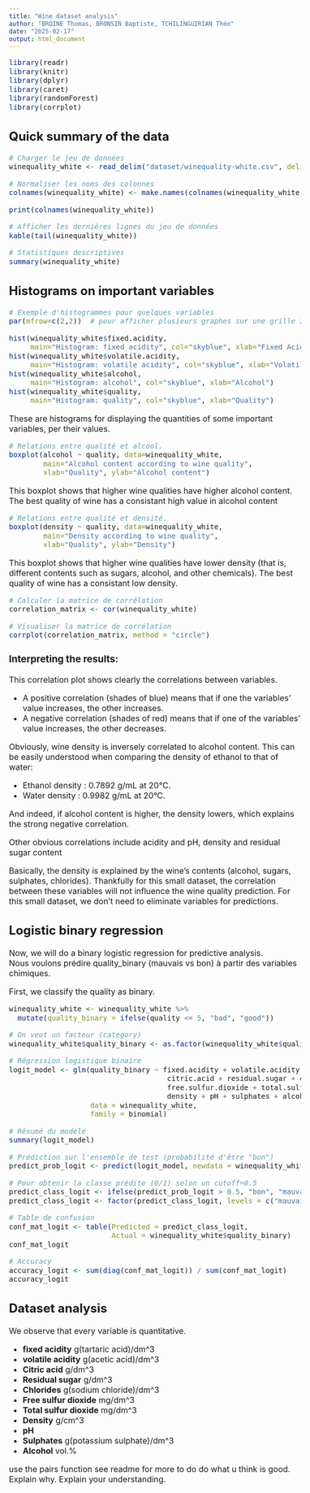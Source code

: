```yaml
---
title: "Wine dataset analysis"
author: "BROINE Thomas, BRONSIN Baptiste, TCHILINGUIRIAN Théo"
date: "2025-02-17"
output: html_document
---
```


<style type="text/css">

body, td {
   font-size: 16px;
}
code.r{
  font-size: 14px;
}
pre {
  font-size: 14px
}
</style>

```r
library(readr)
library(knitr)
library(dplyr)
library(caret)
library(randomForest)
library(corrplot)
```

## Quick summary of the data

```r
# Charger le jeu de données
winequality_white <- read_delim("dataset/winequality-white.csv", delim = ";", escape_double = FALSE, trim_ws = TRUE, show_col_types = FALSE)

# Normaliser les noms des colonnes
colnames(winequality_white) <- make.names(colnames(winequality_white))

print(colnames(winequality_white))

# Afficher les dernières lignes du jeu de données
kable(tail(winequality_white))

# Statistiques descriptives
summary(winequality_white)
```

## Histograms on important variables

```r
# Exemple d'histogrammes pour quelques variables
par(mfrow=c(2,2))  # pour afficher plusieurs graphes sur une grille 2x2

hist(winequality_white$fixed.acidity, 
     main="Histogram: fixed acidity", col="skyblue", xlab="Fixed Acidity")
hist(winequality_white$volatile.acidity, 
     main="Histogram: volatile acidity", col="skyblue", xlab="Volatile Acidity")
hist(winequality_white$alcohol, 
     main="Histogram: alcohol", col="skyblue", xlab="Alcohol")
hist(winequality_white$quality, 
     main="Histogram: quality", col="skyblue", xlab="Quality")
```

These are histograms for displaying the quantities of some important variables, per their values.

```r
# Relations entre qualité et alcool.
boxplot(alcohol ~ quality, data=winequality_white,
        main="Alcohol content according to wine quality",
        xlab="Quality", ylab="Alcohol content")
```

This boxplot shows that higher wine qualities have higher alcohol content. The best quality of wine has a consistant high value in alcohol content

```r
# Relations entre qualité et densité.
boxplot(density ~ quality, data=winequality_white,
        main="Density according to wine quality",
        xlab="Quality", ylab="Density")
```

This boxplot shows that higher wine qualities have lower density (that is, different contents such as sugars, alcohol, and other chemicals). The best quality of wine has a consistant low density.

```r
# Calculer la matrice de corrélation
correlation_matrix <- cor(winequality_white)

# Visualiser la matrice de corrélation
corrplot(correlation_matrix, method = "circle")
```

### Interpreting the results:

This correlation plot shows clearly the correlations between variables.

- A positive correlation (shades of blue) means that if one the variables' value increases, the other increases.
- A negative correlation (shades of red) means that if one of the variables' value increases, the other decreases.

Obviously, wine density is inversely correlated to alcohol content. This can be easily understood when comparing the density of ethanol to that of water:

- Ethanol density : 0.7892 g/mL at 20°C.
- Water density : 0.9982 g/mL at 20°C.

And indeed, if alcohol content is higher, the density lowers, which explains the strong negative correlation.

Other obvious correlations include acidity and pH, density and residual sugar content

Basically, the density is explained by the wine's contents (alcohol, sugars, sulphates, chlorides). Thankfully for this small dataset, the correlation between these variables will not influence the wine quality prediction. For this small dataset, we don't need to eliminate variables for predictions.

## Logistic binary regression

Now, we will do a binary logistic regression for predictive analysis.  
Nous voulons prédire quality_binary (mauvais vs bon) à partir des variables chimiques.

First, we classify the quality as binary.

```r
winequality_white <- winequality_white %>%
  mutate(quality_binary = ifelse(quality <= 5, "bad", "good"))

# On veut un facteur (category)
winequality_white$quality_binary <- as.factor(winequality_white$quality_binary)
```

```r
# Régression logistique binaire
logit_model <- glm(quality_binary ~ fixed.acidity + volatile.acidity + 
                                     citric.acid + residual.sugar + chlorides + 
                                     free.sulfur.dioxide + total.sulfur.dioxide + 
                                     density + pH + sulphates + alcohol,
                   data = winequality_white,
                   family = binomial)

# Résumé du modèle
summary(logit_model)

# Prédiction sur l'ensemble de test (probabilité d'être "bon")
predict_prob_logit <- predict(logit_model, newdata = winequality_white, type = "response")

# Pour obtenir la classe prédite (0/1) selon un cutoff=0.5
predict_class_logit <- ifelse(predict_prob_logit > 0.5, "bon", "mauvais")
predict_class_logit <- factor(predict_class_logit, levels = c("mauvais", "bon"))

# Table de confusion
conf_mat_logit <- table(Predicted = predict_class_logit, 
                        Actual = winequality_white$quality_binary)
conf_mat_logit

# Accuracy
accuracy_logit <- sum(diag(conf_mat_logit)) / sum(conf_mat_logit)
accuracy_logit
```

## Dataset analysis

We observe that every variable is quantitative.

- **fixed acidity** g(tartaric acid)/dm^3
- **volatile acidity** g(acetic acid)/dm^3
- **Citric acid** g/dm^3
- **Residual sugar** g/dm^3
- **Chlorides** g(sodium chloride)/dm^3
- **Free sulfur dioxide** mg/dm^3
- **Total sulfur dioxide** mg/dm^3
- **Density** g/cm^3
- **pH**
- **Sulphates** g(potassium sulphate)/dm^3
- **Alcohol** vol.%

use the pairs function
see readme for more to do
do what u think is good. Explain why. Explain your understanding.

